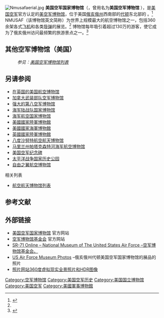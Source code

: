 {{Infobox Museum
|name          = 美国空军国家博物馆<br>National Museum of the United States Air Force
|image         = National Museum of the United States Air Force.png
|imagesize     = 220
|map_type      =
|latitude      = 39.781976
|longitude     = -84.108892
|established   = 1923年
|location      = {{USA}}[[俄亥俄州|俄亥俄州]][[代顿_(俄亥俄州)|代顿]][[莱特-帕特森空军基地|莱特-帕特森空军基地]]
|type          = [[航空博物馆|航空博物馆]]
|visitors      = 1,000,000+<ref name=NMUSAFhistory>{{cite web |url=http://www.nationalmuseum.af.mil/factsheets/factsheet.asp?id=430 |title=History of the National Museum of the United States Air Force |work=National Museum of the United States Air Force official site |accessdate=2008-09-12 |date=June 2007 |deadurl=yes |archiveurl=https://web.archive.org/web/20090408025444/http://www.nationalmuseum.af.mil/factsheets/factsheet.asp?id=430 |archivedate=2009-04-08 }}</ref>
|director      = [[约翰·L·哈德逊|美国空军约翰·L·哈德逊中尉 (退伍)]]
|curator       = 特里·艾特肯
|publictransit = [[大代顿地区交通机构|大代顿RTA]]11号路线
|website       = [http://www.nationalmuseum.af.mil/ www.nationalmuseum.af.mil]
|virtual tour  = [http://www.nmusafvirtualtour.com/ www.nmusafvirtualtour.com]
}}

[[File:Nmusafaerial.jpg|thumb]]
'''美国空军国家博物馆'''（{{lang-en|National Museum of the United States Air Force}}，曾用名为'''美国空军博物馆''' {{lang-en|United States Air Force Museum}}），是[[美国空军|美国空军]]官方认定的[[美国|美]][[空军|空军]][[博物馆|博物馆]]，位于美国[[俄亥俄州|俄亥俄州]]西南部的[[代顿_(俄亥俄州)|代顿]]东北部的{{link-en|莱特-帕特森空军基地|Wright-Patterson Air Force Base}} {{convert|6|mi|km}} 。<ref>{{cite web |url=http://www.nationalmuseum.af.mil/visit/directions.asp |title=Visitor info |accessdate=23 November 2011 |deadurl=yes |archiveurl=https://web.archive.org/web/20111126080329/http://www.nationalmuseum.af.mil/visit/directions.asp |archivedate=2011年11月26日 }}</ref> NMUSAF（该博物馆英文简称）为世界上规模最大的航空博物馆之一，包括360余架各式[[飞机|飞机]]和各类[[导弹|导弹]]的展览。<ref name=NMUSAFhistory /> 博物馆每年吸引着超过130万的游客，使它成为了俄亥俄州访问最频繁的旅游景点之一。<ref>{{cite web|url=http://www.whiotv.com/news/19099838/detail.html|title=Airfoce Museum Attendance|accessdate=2009-04-05|deadurl=yes|archiveurl=https://web.archive.org/web/20090408015817/http://www.whiotv.com/news/19099838/detail.html|archivedate=2009-04-08}}</ref>

== 其他空军博物馆（美国） ==
:''参见：[[美国空军博物馆列表|美国空军博物馆列表]]''

==另请参阅==
{{Portal|美国空军}}
*[[在英国的美国航空博物馆|在英国的美国航空博物馆]]
*[[美国空军文化博物馆#美国战斗机飞行员名人堂|加拿大武装部队空军博物馆]]
*[[强大的第八空军博物馆|强大的第八空军博物馆]]
*[[海军陆战队国家博物馆|海军陆战队国家博物馆]]
*[[海军航空国家博物馆|海军航空国家博物馆]]
*[[美國國家陸軍博物館|美國國家陸軍博物館]]
*[[美國國家海軍博物館|美國國家海軍博物館]]
*[[國家陸軍博物館|英國國家陸軍博物館]]
*[[八度沙努特航空航天博物馆|八度沙努特航空航天博物馆]]
*[[马里兰州帕塔克森特河海军航空博物馆|马里兰州帕塔克森特河海军航空博物馆]]
*[[美国空军纪念碑|美国空军纪念碑]]
*[[太平洋战争国家历史公园|太平洋战争国家历史公园]]
*[[自由之翼航空博物馆|自由之翼航空博物馆]]
;相关列表
*[[航空航天博物馆列表|航空航天博物馆列表]]

==参考文献==
<references/>

==外部链接==
{{Commons category|美国空军国家博物馆}}
*[http://www.nationalmuseum.af.mil 美国空军国家博物馆] 官方网站
*[http://afmuseum.com/ 空军博物馆基金会] 官方网站
*[http://www.sr-71.org/museums/usaf/ SR-71 Online – National Museum of The United States Air Force –空军博物馆基金会。]
*[http://www.williammaloney.com/Aviation/USAFMuseum/index.htm US Air Force Museum Photos] –俄亥俄州代顿美国空军国家博物馆的展品的照片
*[http://museumusaf.blogspot.com/ 照片网站360度虚拟现实全景照片和HDR图像]
{{Coord|39.781976|-84.108892|region:US_type:landmark|display=title}}

{{DEFAULTSORT:National Museum Of The United States Air Force}}
[[Category:空军博物馆|Category:空军博物馆]]
[[Category:美国空军历史|Category:美国空军历史]]
[[Category:美国国立博物馆|Category:美国国立博物馆]]
[[Category:美国空军|Category:美国空军]]
[[Category:美國軍事博物館|Category:美國軍事博物館]]